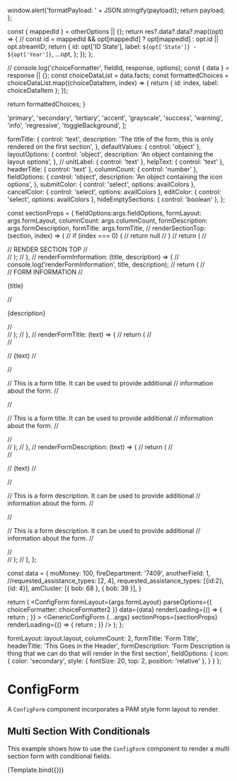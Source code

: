 
<Meta title="Form/ConfigForm" component={ConfigForm} />

  window.alert('formatPayload: ' + JSON.stringify(payload));
  return payload;
};

  const { mappedId } = otherOptions || {};
  return res?.data?.data?.map((opt) => {
    // const id = mappedId && opt[mappedId] ? opt[mappedId] : opt.id || opt.streamID;
    return {
      id: opt['ID State'],
      label: `${opt['State']} - ${opt['Year']}`,
      ...opt,
    };
  });
};

  // console.log('choiceFormatter', fieldId, response, options);
  const { data } = response || {};
  const choiceDataList = data.facts;
  const formattedChoices = choiceDataList.map((choiceDataItem, index) => {
      return { id: index, label: choiceDataItem };
  });

return formattedChoices;
}

  'primary',
  'secondary',
  'tertiary',
  'accent',
  'grayscale',
  'success',
  'warning',
  'info',
  'regressive',
  'toggleBackground',
];

  formTitle: {
    control: 'text',
    description:
      'The title of the form, this is only rendered on the first section',
  },
  defaultValues: { control: 'object' },
  layoutOptions: {
    control: 'object',
    description: 'An object containing the layout options',
  },
  // unitLabel: { control: 'text' },
  helpText: { control: 'text' },
  headerTitle: { control: 'text' },
  columnCount: { control: 'number' },
  fieldOptions: {
    control: 'object',
    description: 'An object containing the icon options',
  },
  submitColor: { control: 'select', options: availColors },
  cancelColor: { control: 'select', options: availColors },
  editColor: { control: 'select', options: availColors },
  hideEmptySections: { control: 'boolean' },
};

  const sectionProps = {
    fieldOptions:args.fieldOptions,
    formLayout: args.formLayout,
    columnCount: args.columnCount,
    formDescription: args.formDescription,
    formTitle: args.formTitle,
    // renderSectionTop: (section, index) => {
    //   if (index === 0) {
    //     return null
    //   }
    //   return (
    //     <div>
    //       RENDER SECTION TOP
    //     </div>
    //   );
    // },
    // renderFormInformation: (title, description) => {
    //   console.log('renderFormInformation', title, description);
    //   return (
    //     <div>
    //       FORM INFORMATION
    //       <p>{title}</p>
    //       <p>{description}</p>
    //     </div>
    //   );
    // },
    // renderFormTitle: (text) => {
    //   return (
    //     <div>
    //       <p>
    //         {text}
    //       </p>
    //       <p>
    //         This is a form title. It can be used to provide additional
    //         information about the form.
    //       </p>
    //       <p>
    //         This is a form title. It can be used to provide additional
    //         information about the form.
    //       </p>
    //     </div>
    //   );
    // },
    // renderFormDescription: (text) => {
    //   return (
    //     <div>
    //       <p>
    //         {text}
    //       </p>
    //       <p>
    //         This is a form description. It can be used to provide additional
    //         information about the form.
    //       </p>
    //       <p>
    //         This is a form description. It can be used to provide additional
    //         information about the form.
    //       </p>
    //     </div>
    //   );
    // },
  };

  const data = {
    moMoney: 100,
    fireDepartment: '7409',
    anotherField: 1,
    //requested_assistance_types: [2, 4],
    requested_assistance_types: [{id:2}, {id: 4}],
    amCluster: [{ bob: 68 }, { bob: 39 }],
  }

  return (
    <Router>
      <ConfigForm
        formLayout={args.formLayout}
        parseOptions={{ choiceFormatter: choiceFormatter2 }}
        data={data}
        renderLoading={() => {
          return <Skeleton />;
        }}
      >
        <GenericConfigForm {...args} sectionProps={sectionProps} renderLoading={() => {
          return <Skeleton />;
        }} />
      </ConfigForm>
    </Router>
  );
};

  formLayout: layout.layout,
  columnCount: 2,
  formTitle: 'Form Title',
  headerTitle: 'This Goes in the Header',
  formDescription: 'Form Description is thing that we can do that will render in the first section',
  fieldOptions: {
    icon: {
      color: 'secondary',
      style: { fontSize: 20, top: 2, position: 'relative' },
    }
  }
};

# ConfigForm

A `ConfigForm` component incorporates a PAM style form layout to render.

## Multi Section With Conditionals

This example shows how to use the `ConfigForm` component to render a multi section form with conditional fields.

<Canvas>
  <Story
    name="Multi Section With Conditionals"
    argTypes={formArgs}
    args={defaultProps}
  >
    {Template.bind({})}
  </Story>
</Canvas>
